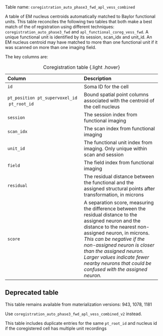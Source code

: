 Table name: `coregistration_auto_phase3_fwd_apl_vess_combined`

A table of EM nucleus centroids automatically matched to Baylor functional units. This table reconciles the following two tables that both make a best match of the of registration using different techniques: `coregistration_auto_phase3_fwd` and `apl_functional_coreg_vess_fwd`. A unique functional unit is identified by its session, scan_idx and unit_id. An EM nucleus centroid may have matched to more than one functional unit if it was scanned on more than one imaging field.

The key columns are:

| Column | Description |
| :--- | :--- |
| `id` | Soma ID for the cell |
| `pt_position` \ `pt_supervoxel_id` \ `pt_root_id` | Bound spatial point columns associated with the centroid of the cell nucleus |
| `session`| The session index from functional imaging |
| `scan_idx` | The scan index from functional imaging |
| `unit_id` | The functional unit index from imaging. Only unique within scan and session |
| `field` | The field index from functional imaging |
| `residual` | The residual distance between the functional and the assigned structural points after transformation, in microns |
| `score` | A separation score, measuring the difference between the residual distance to the assigned neuron and the distance to the nearest non-assigned neuron, in microns. *This can be negative if the non-assigned neuron is closer than the assigned neuron. Larger values indicate fewer nearby neurons that could be confused with the assigned neuron.* |

: Coregistration table {.light .hover}

::: {.callout-warning}
## Deprecated table
This table remains available from materialization versions: 943, 1078, 1181

Use `coregistration_auto_phase3_fwd_apl_vess_combined_v2` instead.

This table includes duplicate entries for the same `pt_root_id` and nucleus id if the coregistered cell has multiple unit recordings
:::

